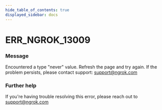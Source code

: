 ```yaml
---
hide_table_of_contents: true
displayed_sidebar: docs
---
```



# ERR_NGROK_13009

### Message

Encountered a type "never" value. Refresh the page and try again. If the problem persists, please contact support: support@ngrok.com

<ErrorDetails error="err_ngrok_13009" />

### Further help

If you're having trouble resolving this error, please reach out to [support@ngrok.com](mailto:support@ngrok.com?subject=Help%20with%20ERR_NGROK_13009)
